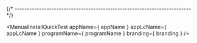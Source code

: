 

{/* ------------------------------------------------------------------------ */}

<ManualInstallQuickTest
  appName={ appName }
  appLcName={ appLcName }
  programName={ programName }
  branding={ branding }
/>
